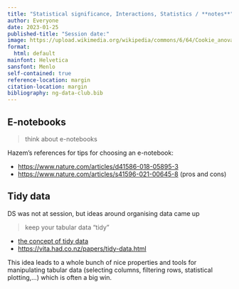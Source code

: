 ```yaml
---
title: "Statistical significance, Interactions, Statistics / **notes**"
author: Everyone
date: 2023-01-25
published-title: "Session date:"
image: https://upload.wikimedia.org/wikipedia/commons/6/64/Cookie_anova_model_2_v_2.png
format:
  html: default
mainfont: Helvetica
sansfont: Menlo 
self-contained: true
reference-location: margin
citation-location: margin
bibliography: ng-data-club.bib
---
```


## E-notebooks

>think about e-notebooks

Hazem's references for tips for choosing an e-notebook:

- <https://www.nature.com/articles/d41586-018-05895-3>
- <https://www.nature.com/articles/s41596-021-00645-8> (pros and cons)


## Tidy data

DS was not at session, but ideas around organising data came up

>keep your tabular data “tidy” 

- [the concept of tidy data](https://r4ds.had.co.nz/tidy-data.html#:~:text=There%20are%20three,its%20own%20cell)
- <https://vita.had.co.nz/papers/tidy-data.html>

This idea leads to a whole bunch of nice properties and tools for manipulating tabular data (selecting columns, filtering rows, statistical plotting,...) which is often a big win.


